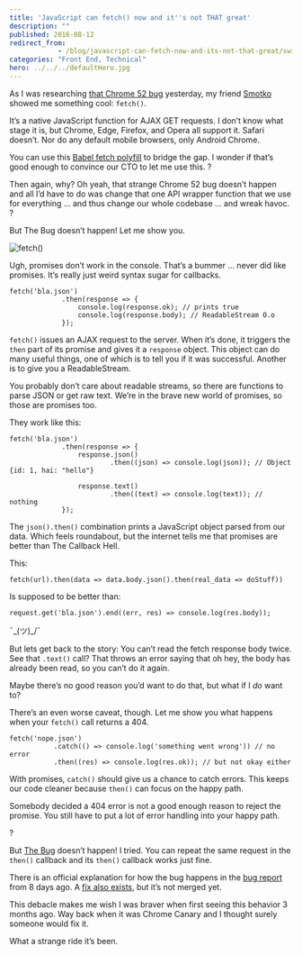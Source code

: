 ```yaml
---
title: 'JavaScript can fetch() now and it''s not THAT great'
description: ""
published: 2016-08-12
redirect_from: 
            - /blog/javascript-can-fetch-now-and-its-not-that-great/swizec/6923
categories: "Front End, Technical"
hero: ../../../defaultHero.jpg
---
```

As I was researching [that Chrome 52 bug](https://swizec.com/blog/i-broke-ajax-in-chrome-52-%F0%9F%98%B1/swizec/6914) yesterday, my friend [Smotko](https://twitter.com/Smotko) showed me something cool: `fetch()`.

It’s a native JavaScript function for AJAX GET requests. I don’t know what stage it is, but Chrome, Edge, Firefox, and Opera all support it. Safari doesn’t. Nor do any default mobile browsers, only Android Chrome.

You can use this [Babel fetch polyfill](https://gist.github.com/Couto/b29676dd1ab8714a818f) to bridge the gap. I wonder if that’s good enough to convince our CTO to let me use this. ?

Then again, why? Oh yeah, that strange Chrome 52 bug doesn’t happen and all I’d have to do was change that one API wrapper function that we use for everything … and thus change our whole codebase … and wreak havoc. ?

But The Bug doesn’t happen! Let me show you.

![fetch()](./img/blog-wp-content-uploads-2016-08-fetch.gif)

Ugh, promises don’t work in the console. That’s a bummer … never did like promises. It’s really just weird syntax sugar for callbacks.

```
fetch('bla.json')
             .then(response => {
                 console.log(response.ok); // prints true
                 console.log(response.body); // ReadableStream O.o
             });
```

`fetch()` issues an AJAX request to the server. When it’s done, it triggers the `then` part of its promise and gives it a `response` object. This object can do many useful things, one of which is to tell you if it was successful. Another is to give you a ReadableStream.

You probably don’t care about readable streams, so there are functions to parse JSON or get raw text. We’re in the brave new world of promises, so those are promises too.

They work like this:

```
fetch('bla.json')
             .then(response => {
                 response.json()
                         .then((json) => console.log(json)); // Object {id: 1, hai: "hello"}

                 response.text()
                         .then((text) => console.log(text)); // nothing
             });
```

The `json().then()` combination prints a JavaScript object parsed from our data. Which feels roundabout, but the internet tells me that promises are better than The Callback Hell.

This:

```
fetch(url).then(data => data.body.json().then(real_data => doStuff))
```

Is supposed to be better than:

```
request.get('bla.json').end((err, res) => console.log(res.body));
```

¯\_(ツ)\_/¯

But lets get back to the story: You can’t read the fetch response body twice. See that `.text()` call? That throws an error saying that oh hey, the body has already been read, so you can’t do it again.

Maybe there’s no good reason you’d want to do that, but what if I _do_ want to?

There’s an even worse caveat, though. Let me show you what happens when your `fetch()` call returns a 404.

```
fetch('nope.json')
           .catch(() => console.log('something went wrong')) // no error
           .then((res) => console.log(res.ok)); // but not okay either
```

With promises, `catch()` should give us a chance to catch errors. This keeps our code cleaner because `then()` can focus on the happy path.

Somebody decided a 404 error is not a good enough reason to reject the promise. You still have to put a lot of error handling into your happy path.

?

But [The Bug](https://swizec.com/blog/i-broke-ajax-in-chrome-52-%F0%9F%98%B1/swizec/6914) doesn’t happen! I tried. You can repeat the same request in the `then()` callback and its `then()` callback works just fine.

There is an official explanation for how the bug happens in the [bug report](https://bugs.chromium.org/p/chromium/issues/detail?id=633696) from 8 days ago. A [fix also exists](https://codereview.chromium.org/2210473002/), but it’s not merged yet.

This debacle makes me wish I was braver when first seeing this behavior 3 months ago. Way back when it was Chrome Canary and I thought surely someone would fix it.

What a strange ride it’s been.